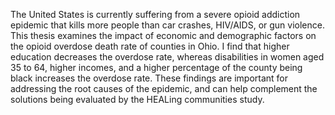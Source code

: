 The United States is currently suffering from a severe opioid addiction epidemic that kills more people than car crashes, HIV/AIDS, or gun violence. This thesis examines the impact of economic and demographic factors on the opioid overdose death rate of counties in Ohio. I find that higher education decreases the overdose rate, whereas disabilities in women aged 35 to 64, higher incomes, and a higher percentage of the county being black increases the overdose rate. These findings are important for addressing the root causes of the epidemic, and can help complement the solutions being evaluated by the HEALing communities study.